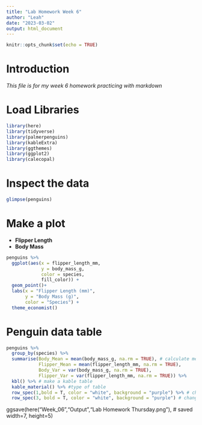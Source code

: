 ```yaml
---
title: "Lab Homework Week 6"
author: "Leah"
date: "2023-03-02"
output: html_document
---
```


```r
knitr::opts_chunk$set(echo = TRUE)
```

# Introduction 
 *This file is for my week 6 homework practicing with markdown*

# Load Libraries
```r
library(here)
library(tidyverse)
library(palmerpenguins)
library(kableExtra)
library(ggthemes)
library(ggplot2)
library(calecopal)
```

# Inspect the data 
```r
glimpse(penguins)
```
# Make a plot
  + **Flipper Length** 
  + **Body Mass** 

```r
penguins %>%
  ggplot(aes(x = flipper_length_mm,
             y = body_mass_g,
             color = species,
             fill_color)) +
  geom_point()+
  labs(x = "Flipper Length (mm)",
       y = "Body Mass (g)",
       color = "Species") +
  theme_economist() 
```
# Penguin data table 
```r
penguins %>%
  group_by(species) %>%
  summarise(Body_Mean = mean(body_mass_g, na.rm = TRUE), # calculate mean and variance 
            Flipper_Mean = mean(flipper_length_mm, na.rm = TRUE),
            Body_Var = var(body_mass_g, na.rm = TRUE),
            Flipper_Var = var(flipper_length_mm, na.rm = TRUE)) %>%
  kbl() %>% # make a kable table 
  kable_material() %>% #type of table 
  row_spec(1,bold = T, color = "white", background = "purple") %>% # change the settings for row 1
  row_spec(3, bold = T, color = "white", background = "purple") # change the settings for row 3
```

ggsave(here("Week_06","Output","Lab Homework Thursday.png"), # saved 
       width=7, height=5)

